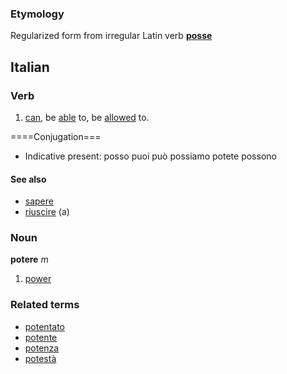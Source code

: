 ===Etymology===
Regularized form from irregular Latin verb '''[[posse]]'''

==Italian==
===Verb===

# [[can]], be [[able]] to, be [[allow]]ed to.

====Conjugation===
*Indicative present: posso puoi può possiamo potete possono

====See also====
*[[sapere]]
*[[riuscire]] (a)

===Noun===
'''potere''' ''m''

# [[power]]

===Related terms===
*[[potentato]]
*[[potente]]
*[[potenza]]
*[[potestà]]